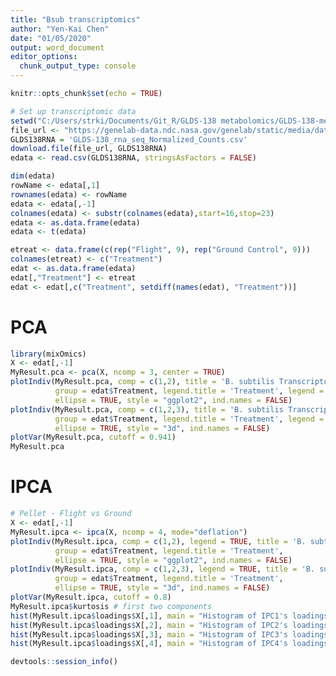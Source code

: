 ```yaml
---
title: "Bsub transcriptomics"
author: "Yen-Kai Chen"
date: "01/05/2020"
output: word_document
editor_options: 
  chunk_output_type: console
---
```


```r
knitr::opts_chunk$set(echo = TRUE)
```
```r
# Set up transcriptomic data
setwd("C:/Users/strki/Documents/Git_R/GLDS-138 metabolomics/GLDS-138-metabolomics/lipidomics")
file_url <- "https://genelab-data.ndc.nasa.gov/genelab/static/media/dataset/GLDS-138_rna_seq_Normalized_Counts.csv?version=1"
GLDS138RNA = 'GLDS-138_rna_seq_Normalized_Counts.csv'
download.file(file_url, GLDS138RNA)
edata <- read.csv(GLDS138RNA, stringsAsFactors = FALSE)

dim(edata)
rowName <- edata[,1]
rownames(edata) <- rowName
edata <- edata[,-1]
colnames(edata) <- substr(colnames(edata),start=16,stop=23)
edata <- as.data.frame(edata)
edata <- t(edata)

etreat <- data.frame(c(rep("Flight", 9), rep("Ground Control", 9)))
colnames(etreat) <- c("Treatment")
edat <- as.data.frame(edata)
edat[,"Treatment"] <- etreat
edat <- edat[,c("Treatment", setdiff(names(edat), "Treatment"))]
```
# PCA

```r
library(mixOmics)
X <- edat[,-1]
MyResult.pca <- pca(X, ncomp = 3, center = TRUE)
plotIndiv(MyResult.pca, comp = c(1,2), title = 'B. subtilis Transcriptome: PCA',
          group = edat$Treatment, legend.title = 'Treatment', legend = TRUE,
          ellipse = TRUE, style = "ggplot2", ind.names = FALSE)
plotIndiv(MyResult.pca, comp = c(1,2,3), title = 'B. subtilis Transcriptome: PCA',
          group = edat$Treatment, legend.title = 'Treatment', legend = TRUE,
          ellipse = TRUE, style = "3d", ind.names = FALSE)
plotVar(MyResult.pca, cutoff = 0.941)
MyResult.pca 
```

# IPCA
```r
# Pellet - Flight vs Ground
X <- edat[,-1]
MyResult.ipca <- ipca(X, ncomp = 4, mode="deflation")
plotIndiv(MyResult.ipca, comp = c(1,2), legend = TRUE, title = 'B. subtilis Transcriptome: IPCA',
          group = edat$Treatment, legend.title = 'Treatment',
          ellipse = TRUE, style = "ggplot2", ind.names = FALSE)
plotIndiv(MyResult.ipca, comp = c(1,2,3), legend = TRUE, title = 'B. subtilis Transcriptome: IPCA',
          group = edat$Treatment, legend.title = 'Treatment',
          ellipse = TRUE, style = "3d", ind.names = FALSE)
plotVar(MyResult.ipca, cutoff = 0.8)
MyResult.ipca$kurtosis # first two components
hist(MyResult.ipca$loadings$X[,1], main = "Histogram of IPC1's loadings", xlab = "IPC1 Loadings")
hist(MyResult.ipca$loadings$X[,2], main = "Histogram of IPC2's loadings", xlab = "IPC2 Loadings")
hist(MyResult.ipca$loadings$X[,3], main = "Histogram of IPC3's loadings", xlab = "IPC3 Loadings")
hist(MyResult.ipca$loadings$X[,4], main = "Histogram of IPC4's loadings", xlab = "IPC4 Loadings")
```



















```r
devtools::session_info()
```